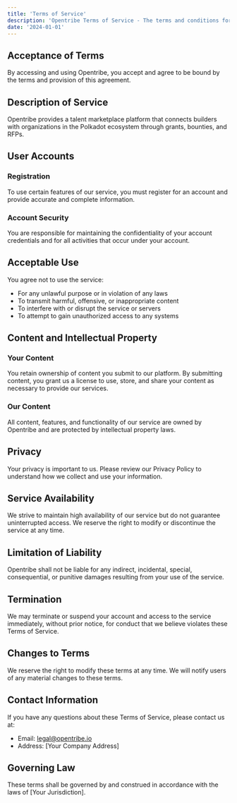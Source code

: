 ```yaml
---
title: 'Terms of Service'
description: 'Opentribe Terms of Service - The terms and conditions for using our platform.'
date: '2024-01-01'
---
```


## Acceptance of Terms

By accessing and using Opentribe, you accept and agree to be bound by the terms and provision of this agreement.

## Description of Service

Opentribe provides a talent marketplace platform that connects builders with organizations in the Polkadot ecosystem through grants, bounties, and RFPs.

## User Accounts

### Registration
To use certain features of our service, you must register for an account and provide accurate and complete information.

### Account Security
You are responsible for maintaining the confidentiality of your account credentials and for all activities that occur under your account.

## Acceptable Use

You agree not to use the service:
- For any unlawful purpose or in violation of any laws
- To transmit harmful, offensive, or inappropriate content
- To interfere with or disrupt the service or servers
- To attempt to gain unauthorized access to any systems

## Content and Intellectual Property

### Your Content
You retain ownership of content you submit to our platform. By submitting content, you grant us a license to use, store, and share your content as necessary to provide our services.

### Our Content
All content, features, and functionality of our service are owned by Opentribe and are protected by intellectual property laws.

## Privacy

Your privacy is important to us. Please review our Privacy Policy to understand how we collect and use your information.

## Service Availability

We strive to maintain high availability of our service but do not guarantee uninterrupted access. We reserve the right to modify or discontinue the service at any time.

## Limitation of Liability

Opentribe shall not be liable for any indirect, incidental, special, consequential, or punitive damages resulting from your use of the service.

## Termination

We may terminate or suspend your account and access to the service immediately, without prior notice, for conduct that we believe violates these Terms of Service.

## Changes to Terms

We reserve the right to modify these terms at any time. We will notify users of any material changes to these terms.

## Contact Information

If you have any questions about these Terms of Service, please contact us at:
- Email: legal@opentribe.io
- Address: [Your Company Address]

## Governing Law

These terms shall be governed by and construed in accordance with the laws of [Your Jurisdiction]. 